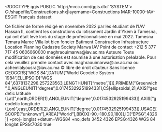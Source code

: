 <!DOCTYPE qgis PUBLIC 'http://mrcc.com/qgis.dtd' 'SYSTEM'>
<qgis version="3.18.2-Zürich">
  <identifier>C:/shapefile/Constructions.shx|layername=Constructions</identifier>
  <parentidentifier>MAR-10000-IAV-ESGIT</parentidentifier>
  <language>Français</language>
  <type>dataset</type>
  <title>Construction</title>
  <abstract>Ce fichier de forme rédigé en novembre 2022 par les étudiant de l'IAV Hassan II, contient les construtions du lotissment Jardin d'Ykem à Tamesna, qui ont était levé lors du stage de profesionnalisme en mai 2022.</abstract>
  <keywords vocabulary="Situation géographique">
    <keyword>Tamesna</keyword>
    <keyword> Temara</keyword>
    <keyword> Maroc</keyword>
  </keywords>
  <keywords vocabulary="foncier">
    <keyword>Villa</keyword>
    <keyword> lot</keyword>
    <keyword> bien foncier</keyword>
  </keywords>
  <keywords vocabulary="gmd:topicCategory">
    <keyword>Batiment</keyword>
    <keyword>Construction</keyword>
    <keyword>Infrastructure</keyword>
    <keyword>Location</keyword>
    <keyword>Planning Cadastre</keyword>
    <keyword>Society</keyword>
  </keywords>
  <contact>
    <name>Marwa</name>
    <organization>IAV</organization>
    <position>Point de
contact</position>
    <voice>+212 5 377 717 45</voice>
    <fax>0606060000</fax>
    <email>maghraouimarwa@iav.ac.ma</email>
    <role>Auteure</role>
  </contact>
  <links/>
  <fees></fees>
  <constraints type="Containte de modification">Toute modification de ces données est soumise à une autorisation
préalable. Pour cela veuillez prendre contact avec maghraouimarwa@iav.ac.ma ou achemlalyousra@iav.ac.ma</constraints>
  <rights>© libre de droit d'auteur</rights>
  <rights></rights>
  <license>Sans licence</license>
  <encoding></encoding>
  <crs>
    <spatialrefsys>
      <wkt>GEOGCRS["WGS 84",DATUM["World Geodetic System 1984",ELLIPSOID["WGS 84",6378137,298.257223563,LENGTHUNIT["metre",1]]],PRIMEM["Greenwich",0,ANGLEUNIT["degree",0.0174532925199433]],CS[ellipsoidal,2],AXIS["geodetic latitude (Lat)",north,ORDER[1],ANGLEUNIT["degree",0.0174532925199433]],AXIS["geodetic longitude (Lon)",east,ORDER[2],ANGLEUNIT["degree",0.0174532925199433]],USAGE[SCOPE["unknown"],AREA["World"],BBOX[-90,-180,90,180]],ID["EPSG",4326]]</wkt>
      <proj4>+proj=longlat +datum=WGS84 +no_defs</proj4>
      <srsid>3452</srsid>
      <srid>4326</srid>
      <authid>EPSG:4326</authid>
      <description>WGS 84</description>
      <projectionacronym>longlat</projectionacronym>
      <ellipsoidacronym>EPSG:7030</ellipsoidacronym>
      <geographicflag>true</geographicflag>
    </spatialrefsys>
  </crs>
  <extent>
    <spatial miny="33.8162557320000019" dimensions="2" maxx="-6.90596241099999997" minx="-6.91355410500000023" maxy="33.82572228099999734" minz="70" maxz="99" crs="EPSG:4326"/>
    <temporal>
      <period>
        <start></start>
        <end></end>
      </period>
    </temporal>
  </extent>
</qgis>
